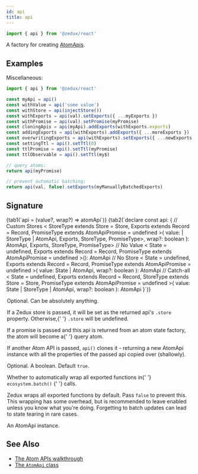 ```yaml
---
id: api
title: api
---
```



```ts
import { api } from '@zedux/react'
```

A factory for creating [AtomApis](../classes/AtomApi).

## Examples

Miscellaneous:

```ts
import { api } from '@zedux/react'

const myApi = api()
const withValue = api('some value')
const withStore = api(injectStore())
const withExports = api(val).setExports({ ...myExports })
const withPromise = api(val).setPromise(myPromise)
const cloningApis = api(myApi).addExports(withExports.exports)
const addingExports = api(withExports).addExports({ ...moreExports })
const overwritingExports = api(withExports).setExports({ ...newExports })
const settingTtl = api().setTtl(0)
const ttlPromise = api().setTtl(myPromise)
const ttlObservable = api().setTtl(my$)

// query atoms:
return api(myPromise)

// prevent automatic batching:
return api(val, false).setExports(myManuallyBatchedExports)
```

## Signature

<Tabs>
  {tab1(`api = (value?, wrap?) => atomApi`)}
  {tab2(`declare const api: {
  // Custom Stores
  <
    StoreType extends Store<any> = Store<any>,
    Exports extends Record<string, any> = Record<string, any>,
    PromiseType extends AtomApiPromise = undefined
  >(
    value:
      | StoreType
      | AtomApi<StoreStateType<StoreType>, Exports, StoreType, PromiseType>,
    wrap?: boolean
  ): AtomApi<StoreStateType<StoreType>, Exports, StoreType, PromiseType>
  // No Value
  <
    State = undefined,
    Exports extends Record<string, any> = Record<string, any>,
    PromiseType extends AtomApiPromise = undefined
  >(): AtomApi<State, Exports, undefined, PromiseType>
  // No Store
  <
    State = undefined,
    Exports extends Record<string, any> = Record<string, any>,
    PromiseType extends AtomApiPromise = undefined
  >(
    value: State | AtomApi<State, Exports, undefined, PromiseType>,
    wrap?: boolean
  ): AtomApi<State, Exports, undefined, PromiseType>
  // Catch-all
  <
    State = undefined,
    Exports extends Record<string, any> = Record<string, any>,
    StoreType extends Store<State> = Store<State>,
    PromiseType extends AtomApiPromise = undefined
  >(
    value: State | StoreType | AtomApi<State, Exports, StoreType, PromiseType>,
    wrap?: boolean
  ): AtomApi<State, Exports, StoreType, PromiseType>
}`)}
</Tabs>

<Legend>
  <Item name="value">
    <p>Optional. Can be absolutely anything.</p>
    <p>
      If a <Link to="../classes/Store">Zedux store</Link> is passed, it will be
      set as the returned api's <code>.store</code> property. Otherwise,{' '}
      <code>.store</code> will be undefined.
    </p>
    <p>
      If a promise is passed and this api is returned from an atom state
      factory, the atom will become a{' '}
      <Link to="../../walkthrough/query-atoms">query atom</Link>.
    </p>
    <p>
      If another Atom API is passed, <code>api()</code> clones it - returning a
      new AtomApi instance with all the properties of the passed api copied over
      (shallowly).
    </p>
  </Item>
  <Item name="wrap">
    <p>
      Optional. A boolean. Default <code>true</code>.
    </p>
    <p>
      Whether to automatically wrap all exported functions in{' '}
      <Link to="../classes/Ecosystem#batch">
        <code>ecosystem.batch()</code>
      </Link>{' '}
      calls.
    </p>
    <p>
      Zedux wraps all exported functions by default. Pass <code>false</code> to
      prevent this. This wrapping has some overhead, but is recommended to leave
      enabled unless you know what you're doing. Forgetting to batch updates can
      lead to state tearing in rare cases.
    </p>
  </Item>
  <Item name="Returns">
    An <Link to="../classes/AtomApi">AtomApi</Link> instance.
  </Item>
</Legend>

## See Also

- [The Atom APIs walkthrough](../../walkthrough/atom-apis)
- [The `AtomApi` class](../classes/AtomApi)

